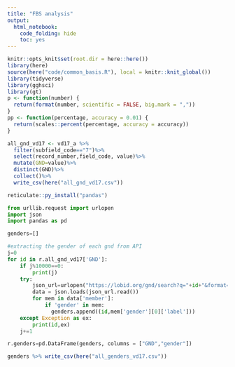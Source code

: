 ```yaml
---
title: "FBS analysis"
output:
  html_notebook:
    code_folding: hide
    toc: yes
---
```


```r
knitr::opts_knit$set(root.dir = here::here())
library(here)
source(here("code/common_basis.R"), local = knitr::knit_global())
library(tidyverse)
library(gghsci)
library(gt)
p <- function(number) {
  return(format(number, scientific = FALSE, big.mark = ","))
}
pp <- function(percentage, accuracy = 0.01) {
  return(scales::percent(percentage, accuracy = accuracy))
}
```

```r
all_gnd_vd17 <- vd17_a %>%
  filter(subfield_code=="7")%>%
  select(record_number,field_code, value)%>%
  mutate(GND=value)%>%
  distinct(GND)%>%
  collect()%>%
  write_csv(here("all_gnd_vd17.csv"))
```

```r
reticulate::py_install("pandas")
```


```python
from urllib.request import urlopen
import json
import pandas as pd

genders=[]

#extracting the gender of each gnd from API
j=0
for id in r.all_gnd_vd17['GND']:
    if j%10000==0:
        print(j)
    try:
        json_url=urlopen("https://lobid.org/gnd/search?q="+id+"&format=json")
        data = json.loads(json_url.read())
        for mem in data['member']:
            if 'gender' in mem:
              genders.append((id,mem['gender'][0]['label']))
    except Exception as ex:
        print(id,ex)
    j+=1

r.genders=pd.DataFrame(genders, columns = ["GND","gender"])
```

```r
genders %>% write_csv(here("all_genders_vd17.csv"))
```

